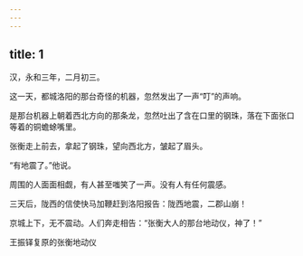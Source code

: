 ```yaml
---
---
---
```

title: 1
---



汉，永和三年，二月初三。

这一天，都城洛阳的那台奇怪的机器，忽然发出了一声“叮”的声响。

是那台机器上朝着西北方向的那条龙，忽然吐出了含在口里的钢珠，落在下面张口等着的铜蟾蜍嘴里。

张衡走上前去，拿起了钢珠，望向西北方，皱起了眉头。

“有地震了。”他说。

周围的人面面相觑，有人甚至嗤笑了一声。没有人有任何震感。

三天后，陇西的信使快马加鞭赶到洛阳报告：陇西地震，二郡山崩！

京城上下，无不震动。人们奔走相告：“张衡大人的那台地动仪，神了！”

王振铎复原的张衡地动仪